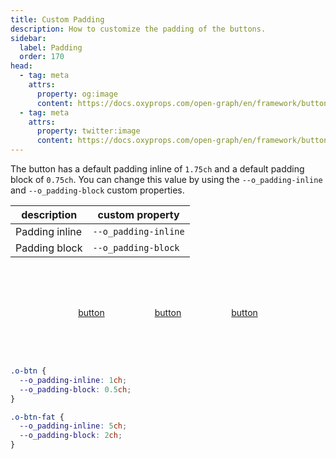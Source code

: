 ```yaml
---
title: Custom Padding
description: How to customize the padding of the buttons.
sidebar:
  label: Padding
  order: 170
head:
  - tag: meta
    attrs:
      property: og:image
      content: https://docs.oxyprops.com/open-graph/en/framework/buttons/custom-padding.png
  - tag: meta
    attrs:
      property: twitter:image
      content: https://docs.oxyprops.com/open-graph/en/framework/buttons/custom-padding.png
---
```



The button has a default padding inline of `1.75ch` and a default padding block of `0.75ch`. You can change this value by using the `--o_padding-inline` and `--o_padding-block` custom properties.

| description    | custom property                                                                 |
| -------------- | ------------------------------------------------------------------------------- |
| Padding inline | <ClipboardCopy value="--o_padding-inline:">`--o_padding-inline`</ClipboardCopy> |
| Padding block  | <ClipboardCopy value="--o_padding-block:">`--o_padding-block`</ClipboardCopy>   |

<div style="display: flex; flex-wrap: wrap; column-gap:5rem;row-gap:1rem; width:100%; justify-content: center; align-items: center;padding-block: 4rem;">
  <a
    href="#custom-padding"
    class="o-btn o-btn-links o-btn-outline"
    style="--o_padding-inline: 1ch;--o_padding-block: 0.5ch;"
  >
    <span>button</span>
  </a>
  <a
    href="#custom-padding"
    class="o-btn o-btn-links o-btn-outline"
    style="--o_padding-inline: 2ch;--o_padding-block: 1ch;"
  >
    <span>button</span>
  </a>
  <a
    href="#custom-padding"
    class="o-btn o-btn-links o-btn-outline"
    style="--o_padding-inline: 5ch;--o_padding-block: 2ch;"
  >
    <span>button</span>
  </a>
</div>

```css title="Narrow button site wide"
.o-btn {
  --o_padding-inline: 1ch;
  --o_padding-block: 0.5ch;
}
```

```css title="Fat button modifier class"
.o-btn-fat {
  --o_padding-inline: 5ch;
  --o_padding-block: 2ch;
}
```
